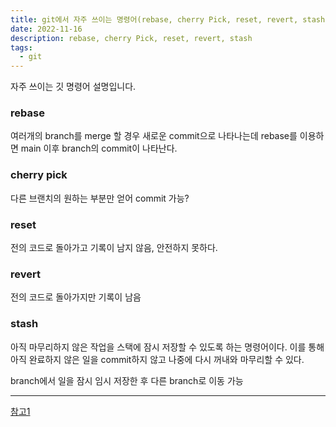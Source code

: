 ```yaml
---
title: git에서 자주 쓰이는 명령어(rebase, cherry Pick, reset, revert, stash)
date: 2022-11-16
description: rebase, cherry Pick, reset, revert, stash
tags:
  - git
---
```


자주 쓰이는 깃 명령어 설명입니다.

### rebase

여러개의 branch를 merge 할 경우 새로운 commit으로 나타나는데 rebase를 이용하면 main 이후 branch의 commit이 나타난다.

### cherry pick

다른 브랜치의 원하는 부분만 얻어 commit 가능?

### reset

전의 코드로 돌아가고 기록이 남지 않음, 안전하지 못하다.

### revert

전의 코드로 돌아가지만 기록이 남음

### stash

아직 마무리하지 않은 작업을 스택에 잠시 저장할 수 있도록 하는 명령어이다. 이를 통해 아직 완료하지 않은 일을 commit하지 않고 나중에 다시 꺼내와 마무리할 수 있다.

branch에서 일을 잠시 임시 저장한 후 다른 branch로 이동 가능

---

[참고1](https://zepettoworld.tistory.com/20)

